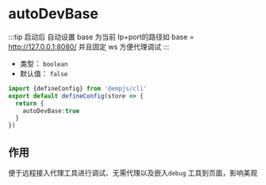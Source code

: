 # autoDevBase
:::tip
启动后 自动设置 base 为当前 Ip+port的路径如 base = http://127.0.0.1:8080/ 并且固定 ws 方便代理调试
:::

+ 类型： `boolean`
+ 默认值： `false`

```ts title="emp-config.js"
import {defineConfig} from '@empjs/cli'
export default defineConfig(store => {
  return {
    autoDevBase:true
  }
})
```

## 作用
便于远程接入代理工具进行调试、无需代理以及嵌入`debug` 工具到页面，影响美观